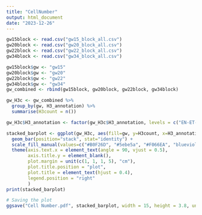 ```yaml
---
title: "CellNumber"
output: html_document
date: "2023-12-26"
---
```


```r
gw15block <- read.csv("gw15_block_all.csv")
gw20block <- read.csv("gw20_block_all.csv")
gw22block <- read.csv("gw22_block_all.csv")
gw34block <- read.csv("gw34_block_all.csv")
```

```r
gw15block$gw <- "gw15"
gw20block$gw <- "gw20"
gw22block$gw <- "gw22"
gw34block$gw <- "gw34"
gw_combined <- rbind(gw15block, gw20block, gw22block, gw34block)
```

```r
gw_H3c <- gw_combined %>%
  group_by(gw, H3_annotation) %>%
  summarise(H3count = n())
```

```r
gw_H3c$H3_annotation <- factor(gw_H3c$H3_annotation, levels = c("EN-ET-SP-early1", "EN-ET-SP-early2", "EN-ET-SP-early3", "EN-ET-L6-early4", "EN-ET-SP-2", "EN-ET-SP-A", "EN-ET-L5-1", "EN-ET-L6-A", "EN-ET-SP-3", "EN-ET-SP-4", "EN-ET-L6-early3", "EN-ET-SP-P2", "EN-ET-SP-1", "EN-ET-SP-5", "EN-ET-L6-early5", "EN-ET-SP-P1", "EN-ET-L6-early2", "EN-ET-SP-early4", "EN-ET-SP-early5", "EN-ET-L6-early1", "EN-ET-L5/6", "EN-ET-L6-P", "EN-ET-SP-V1T1", "EN-ET-SP-V1T2", "EN-ET-L6-V1", "EN-IT-L3/4-1", "EN-IT-L2/3-A2", "EN-IT-L3-A", "EN-IT-L4/5-1", "EN-IT-L4/5-early", "EN-IT-L2/3-A1", "EN-IT-L6-2", "EN-IT-L4-A", "EN-IT-L5-1", "EN-IT-L5/6-P", "EN-IT-L4-late", "EN-IT-L6-1", "EN-IT-L4/5-late", "EN-IT-Hip", "EN-IT-L3-late", "EN-IT-L3/4-early", "EN-IT-L3/4-T", "EN-IT-L3/4-P2", "EN-IT-L4-1", "EN-IT-L3-V1", "EN-IT-L4-V1", "EN-IT-L3/4-P", "EN-IT-L6-late", "EN-IT-L3-P", "EN-IZ-2", "EN-IZ-3", "EN-oSVZ-1", "EN-IZ-1", "EN-L2-2", "En-oSVZ-2", "EN-L2-3", "EN-L2-1", "EN-L2-4"))
```

```r
stacked_barplot <- ggplot(gw_H3c, aes(fill=gw, y=H3count, x=H3_annotation)) + 
  geom_bar(position="stack", stat="identity") +
  scale_fill_manual(values=c("#B0F26D", "#5ebe5a", "#F066EA", "blueviolet")) +
  theme(axis.text.x = element_text(angle = 90, vjust = 0.5),
        axis.title.y = element_blank(),
        plot.margin = unit(c(1, 1, 1, 5), "cm"),
        plot.title.position = "plot",
        plot.title = element_text(hjust = 0.4),
        legend.position = "right"
        ) 
print(stacked_barplot)
```

```r
# Saving the plot
ggsave("Cell Number.pdf", stacked_barplot, width = 15, height = 3.8, units = "in")
```